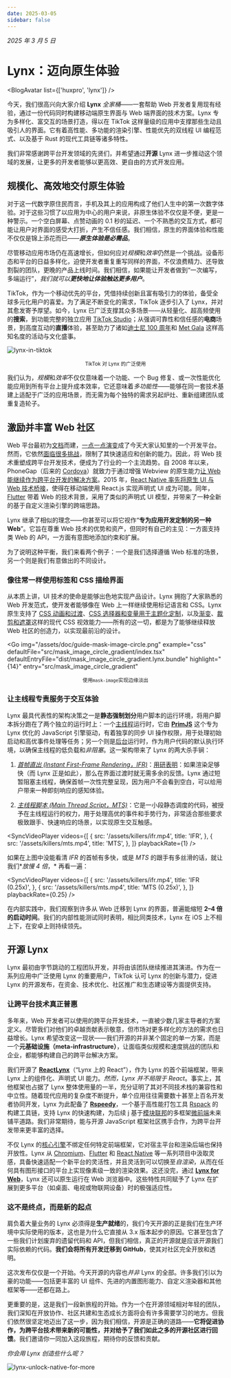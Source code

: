 ```yaml
---
date: 2025-03-05
sidebar: false
---
```



_2025 年 3 月 5 日_

# Lynx：迈向原生体验

<BlogAvatar list={['huxpro', 'lynx']} />

今天，我们很高兴向大家介绍 **Lynx** _全家桶_——一套帮助 Web 开发者复用现有经验，通过一份代码同时构建移动端原生界面与 Web 端界面的技术方案。Lynx 专为多样化、富交互的场景打造，得以在 TikTok 这样量级的应用中支撑那些生动且吸引人的界面。它有着高性能、多功能的渲染引擎、性能优先的双线程 UI 编程范式、以及基于 Rust 的现代工具链等诸多特性。

我们非常感谢跨平台开发领域的先贤们，并希望通过**开源** Lynx 进一步推动这个领域的发展，让更多的开发者能够以更高效、更自由的方式开发应用。

## 规模化、高效地交付原生体验

对于这一代数字原住民而言，手机及其上的应用构成了他们人生中的第一次数字体验。对于这些习惯了以应用为中心的用户来说，非原生体验不仅仅是不便，更是一种警示。一个空白屏幕、点赞动画的 0.1 秒的延迟、一个不熟悉的交互方式，都可能让用户对界面的感受大打折，产生不信任感。我们相信，原生的界面体验和性能不仅仅是锦上添花而已——**_原生体验是必需品_**。

尽管移动应用市场仍在高速增长，但如何应对*规模*和*效率*仍然是一个挑战。设备形态和平台的日益多样化，迫使开发者重复重写同样的界面，不仅浪费精力、还导致割裂的团队，更晚的产品上线时间。我们相信，如果能让开发者做到“一次编写，多端运行”，_我们就可以**更快地让体验触达更多用户**_。

TikTok，作为一个移动优先的平台，凭借持续创新且富有吸引力的体验，备受全球多元化用户的喜爱。为了满足不断变化的需求，TikTok 逐步引入了 Lynx，并对其愈发寄予厚望。如今，Lynx 已广泛支撑其众多场景——从轻量化、超高频使用的**搜索**，到功能完整的独立应用 [TikTok Studio](https://support.tiktok.com/en/using-tiktok/creating-videos/tiktok-studio)；从强调可靠性和信任感的**电商**场景，到高度互动的**直播**体验，甚至助力了诸如[迪士尼 100 周年](https://newsroom.tiktok.com/en-us/disney-100)和 [Met Gala](https://newsroom.tiktok.com/en-us/tiktok-goes-to-the-met-gala) 这样高知名度的活动与文化盛事。

![lynx-in-tiktok](/assets/blog/lynx-in-tiktok.jpg)

<center>
  <span>
    <small>TikTok 对 Lynx 的广泛使用</small>
  </span>
</center>

我们认为，*规模*和*效率*不仅仅意味着一个功能、一个 Bug 修复、或一次性能优化能应用到所有平台上提升成本效率，它还意味着*多功能性*——能够在同一套技术基建上适配于广泛的应用场景，而无需为每个独特的需求另起炉灶、重新组建团队或重复造轮子。

## 激励并丰富 Web 社区

Web 平台最初为[文档](https://www.w3.org/People/Berners-Lee/WorldWideWeb.html)而建，[一点一点](https://extensiblewebmanifesto.org/#signatories)[演变](https://infrequently.org/2015/06/progressive-apps-escaping-tabs-without-losing-our-soul/)成了今天大家认知里的一个开发平台。然而，它依然[面临很多挑战](https://infrequently.org/2020/06/platform-adjacency-theory/)，限制了其快速适应和创新的能力。因此，将 Web 技术重塑成跨平台开发技术，便成为了行业的一个主流趋势。自 2008 年以来，PhoneGap（后来的 [Cordova](https://cordova.apache.org/)）就致力于通过增强 Webview 的原生能力[让 Web 能继续作为跨平台开发的解决方案](https://web.archive.org/web/20161210233245/http://phonegap.com/blog/2012/05/09/phonegap-beliefs-goals-and-philosophy/)。2015 年，[React Native 率先将原生 UI 与 Web 技术桥接](https://reactnative.dev/blog/2015/03/26/react-native-bringing-modern-web-techniques-to-mobile)，使得在移动端使用 React.js 实现声明式 UI 成为可能。同年，[Flutter](https://developers.googleblog.com/en/flutter-10-googles-portable-ui-toolkit/) 带着 Web 的技术背景，采用了类似的声明式 UI 模型，并带来了一种全新的基于自定义渲染引擎的跨端思路。

Lynx 继承了相似的理念——你甚至可以将它视作“**专为应用开发定制的另一种 Web**”。它旨在尊重 Web 技术的优势和资产，但同时有自己的主见：一方面支持类 Web 的 API，一方面有意图地添加约束和扩展。

为了说明这种平衡，我们来看两个例子：一个是我们选择遵循 Web 标准的场景，另一个则是我们有意做出的不同设计。

### 像往常一样使用标签和 CSS 描绘界面

从本质上讲，UI 技术的使命是能够出色地实现产品设计。Lynx 拥抱了大家熟悉的 Web 开发范式，使开发者能够像在 Web 上一样继续使用标记语言和 CSS。Lynx 原生支持了 [CSS 动画和过渡](/guide/styling/animation.html)、[CSS 选择器和变量用于主题化定制](/guide/styling/custom-theming.html)，以及[渐变](/guide/styling/appearance.html#gradient)、[裁剪和遮罩](/guide/styling/appearance.html#clipping-and-masking)这样的现代 CSS 视效能力——所有的这一切，都是为了能够继续释放 Web 社区的创造力，以实现最前沿的设计。

<Go
  img="/assets/doc/guide-mask-image-circle.png"
  example="css"
  defaultFile="src/mask_image_circle_gradient/index.tsx"
  defaultEntryFile="dist/mask_image_circle_gradient.lynx.bundle"
  highlight="{14}"
  entry="src/mask_image_circle_gradient"
></Go>

<center>
  <span>
    <small>
      使用<code>mask-image</code>实现边缘淡出
    </small>
  </span>
</center>

### 让主线程专责服务于交互体验

Lynx 最具代表性的架构决策之一是**静态强制划分**用户脚本的运行环境，将用户脚本拆分跑在了两个独立的运行时上：一个[主线程](guide/spec.html#main-thread-or-lynx-main-thread)运行时，它由 [**PrimJS**](https://github.com/lynx-family/primjs) 这个专为 Lynx 优化的 JavaScript 引擎驱动，有着独享的同步 UI 操作权限，用于处理初始启动和高优事件处理等任务；另一个则是[后台](guide/spec.html#background-thread-aka-off-main-thread)运行时，作为用户代码的默认执行环境，以确保主线程的低负载和*非阻塞*。这一架构带来了 Lynx 的两大杀手锏：

1. [_首帧直出 (Instant First-Frame Rendering，IFR)_](/guide/interaction/ifr.html)：[用研表明](https://www.nngroup.com/articles/response-times-3-important-limits/)：如果渲染足够快（而 Lynx 正是如此），那么在界面过渡时就无需多余的反馈。Lynx 通过短暂阻塞主线程，确保首帧一次性完整呈现，因为用户不会看到空白，可以给用户带来一种即刻响应的感知体验。

1. [_主线程脚本 (Main Thread Script，MTS)_](/react/main-thread-script.html)：它是一小段静态调度的代码，被授予在主线程运行的权力，用于处理高优的事件和手势行为，非常适合那些要求极致跟手、快速响应的场景，以实现原生交互触感。

<SyncVideoPlayer
  videos={[
    {
      src: '/assets/killers/ifr.mp4',
      title: 'IFR',
    },
    {
      src: '/assets/killers/mts.mp4',
      title: 'MTS',
    },
  ]}
  playbackRate={1}
/>

如果在上图中没能看清 _IFR_ 的首帧有多快，或是 _MTS_ 的跟手有多丝滑的话，就让我们\*_放慢 4 倍_，\* 再看一遍：

<SyncVideoPlayer
  videos={[
    {
      src: '/assets/killers/ifr.mp4',
      title: 'IFR (0.25x)',
    },
    {
      src: '/assets/killers/mts.mp4',
      title: 'MTS (0.25x)',
    },
  ]}
  playbackRate={0.25}
/>

在内部实践中，我们观察到许多从 Web 迁移到 Lynx 的界面，普遍能缩短 **2–4 倍的启动时间**。我们的内部性能测试同时表明，相比同类技术，Lynx 在 iOS 上不相上下，在安卓上则持续领先。

## 开源 Lynx

Lynx 最初由字节跳动的工程团队开发，并将由该团队继续推进其演进。作为在一系列应用中广泛使用 Lynx 的重要用户，TikTok 认可 Lynx 的创新与潜力，促进 Lynx 的开源发布，在资金、技术优化、社区推广和生态建设等方面提供支持。

### 让跨平台技术真正普惠

多年来，Web 开发者可以使用的跨平台开发技术，一直被少数几家主导者的方案定义。尽管我们对他们的卓越贡献表示敬意，但市场对更多样化的方法的需求也日益增长。Lynx 希望改变这一现状——我们开源的并非某个固定的单一方案，而是一个**元基础设施（meta-infrastructure）**，让面临类似规模和速度挑战的团队和企业，都能够构建自己的跨平台解决方案。

我们开源了 [**ReactLynx**](/react/)（“Lynx 上的 React”），作为 Lynx 的首个前端框架，带来 Lynx 上的组件化、声明式 UI 能力。_然而，Lynx 并不局限于 React_。事实上，其他框架也占据了 Lynx 整体使用量的一半，充分证明了其对不同技术栈的兼容性和中立性。随着现代应用的复杂度不断提升，单个应用往往需要数十甚至上百名开发者协同开发，Lynx 为此配备了 [**Rspeedy**](/rspeedy/)，一个基于高性能打包工具 [Rspack](https://rspack.dev/) 的构建工具链，支持 Lynx 的快速构建，为后续 j 基于[模块联邦](https://module-federation.io/)的多框架[微前端](https://en.wikipedia.org/wiki/Micro_frontend)未来铺平道路。我们非常期待，能与开源 JavaScript 框架社区携手合作，为跨平台开发带来更丰富的选择。

不仅 Lynx 的[核心引擎](https://github.com/lynx-family/lynx)不绑定任何特定前端框架，它对宿主平台和渲染后端也保持开放性。Lynx 从 [Chromium](https://www.chromium.org/chromium-projects/)、[Flutter](https://github.com/flutter) 和 [React Native](https://github.com/facebook/react-native) 等一系列项目中汲取灵感，具备快速适配一个新平台的灵活性，并且灵活到可以切换至*自渲染*，从而在任何具有图形接口的平台上实现像素级一致的渲染效果。这还没完，通过 [**Lynx for Web**](https://github.com/lynx-family/lynx-stack/tree/main/packages/web-platform)，Lynx 还可以原生运行在 Web 浏览器中。这些特性共同赋予了 Lynx 在扩展到更多平台（如桌面、电视或物联网设备）时的极强适应性。

### 这不是终点，而是新的起点

肩负着大量业务的 Lynx 必须得是**生产就绪**的，我们今天开源的正是我们在生产环境中实际使用的版本，这也是为什么它直接从 3.x 版本起步的原因。它甚至包含了一些我们计划废弃的遗留代码和 API，但我们相信，真正的开源就是应该开源我们实际依赖的代码。**我们会将所有开发迁移到 GitHub**，使其对社区完全开放和透明。

这次发布仅仅是一个开始。今天开源的内容也*并非* Lynx 的全部。许多我们引以为豪的功能——包括更丰富的 UI 组件、先进的内置图形能力、自定义渲染器和其他框架等——还都在路上。

更重要的是，这是我们一段新旅程的开始。作为一个在开源领域相对年轻的团队，我们深知在开放协作、社区共建和生态成长方面将会有许多需要学习的地方。但我们依然很坚定地迈出了这一步，因为我们相信，开源是正确的道路——**它将促进协作，为跨平台技术带来新的可能性，并对给予了我们如此之多的开源社区进行回馈**。我们邀请你一同加入这段旅程，期待你的反馈和贡献。

_你会用 Lynx 创造些什么呢？_

![lynx-unlock-native-for-more](/assets/blog/lynx-unlock-native-for-more.png)
